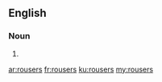 ==English==

===Noun===
{{head|en}}

# {{plural of|rouser}}

[[ar:rousers]]
[[fr:rousers]]
[[ku:rousers]]
[[my:rousers]]